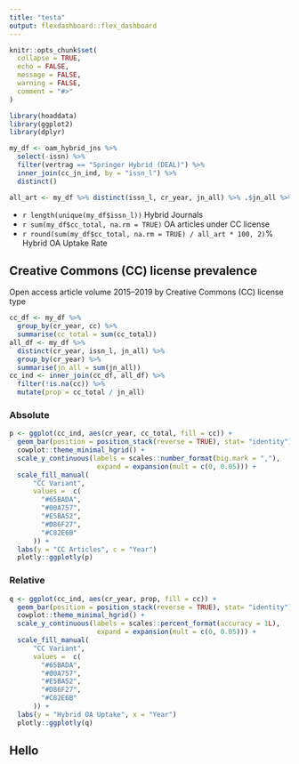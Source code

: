 ```yaml
---
title: "testa"
output: flexdashboard::flex_dashboard
---
```


```r
knitr::opts_chunk$set(
  collapse = TRUE,
  echo = FALSE,
  message = FALSE,
  warning = FALSE,
  comment = "#>"
)
```

```r
library(hoaddata)
library(ggplot2)
library(dplyr)

my_df <- oam_hybrid_jns %>%
  select(-issn) %>%
  filter(vertrag == "Springer Hybrid (DEAL)") %>%
  inner_join(cc_jn_ind, by = "issn_l") %>%
  distinct()

all_art <- my_df %>% distinct(issn_l, cr_year, jn_all) %>% .$jn_all %>% sum()
```

- `r length(unique(my_df$issn_l))` Hybrid Journals
- `r sum(my_df$cc_total, na.rm = TRUE)` OA articles under CC license
- `r round(sum(my_df$cc_total, na.rm = TRUE) / all_art * 100, 2)`% Hybrid OA Uptake Rate

## Creative Commons (CC) license prevalence {.tabset}

Open access article volume 2015–2019 by Creative Commons (CC) license type

```r
cc_df <- my_df %>%
  group_by(cr_year, cc) %>%
  summarise(cc_total = sum(cc_total))
all_df <- my_df %>%
  distinct(cr_year, issn_l, jn_all) %>%
  group_by(cr_year) %>%
  summarise(jn_all = sum(jn_all))
cc_ind <- inner_join(cc_df, all_df) %>%
  filter(!is.na(cc)) %>%
  mutate(prop = cc_total / jn_all)
```

### Absolute {.active}

```r
p <- ggplot(cc_ind, aes(cr_year, cc_total, fill = cc)) +
  geom_bar(position = position_stack(reverse = TRUE), stat= "identity") +
  cowplot::theme_minimal_hgrid() +
  scale_y_continuous(labels = scales::number_format(big.mark = ","),
                      expand = expansion(mult = c(0, 0.05))) +
  scale_fill_manual(
      "CC Variant",
      values =  c(
        "#65BADA",
        "#00A757",
        "#E5BA52",
        "#D86F27",
        "#C82E6B"
      )) +
  labs(y = "CC Articles", c = "Year")
  plotly::ggplotly(p)
```

### Relative


```r
q <- ggplot(cc_ind, aes(cr_year, prop, fill = cc)) +
  geom_bar(position = position_stack(reverse = TRUE), stat= "identity") +
  cowplot::theme_minimal_hgrid() +
  scale_y_continuous(labels = scales::percent_format(accuracy = 1L),
                      expand = expansion(mult = c(0, 0.05))) +
  scale_fill_manual(
      "CC Variant",
      values =  c(
        "#65BADA",
        "#00A757",
        "#E5BA52",
        "#D86F27",
        "#C82E6B"
      )) +
  labs(y = "Hybrid OA Uptake", x = "Year")
  plotly::ggplotly(q) 

```
## Hello
